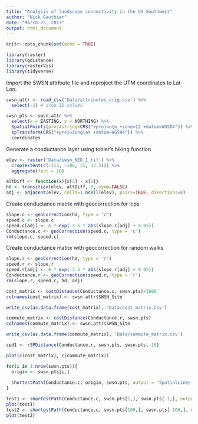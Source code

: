 ```yaml
---
title: "Analysis of landscape connectivity in the US Southwest"
author: "Nick Gauthier"
date: "March 25, 2017"
output: html_document
---
```


```r
knitr::opts_chunk$set(echo = TRUE)
```

```r
library(raster)
library(gdistance)
library(rasterVis)
library(tidyverse)
```

Import the SWSN attribute file and reproject the UTM coordinates to Lat-Lon.
```r
swsn.attr <- read_csv('Data/attributes_orig.csv') %>%
  select(-1) # drop ID column

swsn.pts <- swsn.attr %>% 
  select(x = EASTING, y = NORTHING) %>%
  SpatialPoints(proj4string=CRS("+proj=utm +zone=12 +datum=WGS84")) %>%
  spTransform(CRS("+proj=longlat +datum=WGS84")) %>% 
  coordinates

```

Generate a conductance layer using tobler's hiking function
```r
elev <- raster('Data/swsn_NED_1.tif') %>% 
  crop(extent(c(-113, -106, 31, 37.5))) %>% 
  aggregate(fact = 10)
```

```r
altDiff <- function(x){x[2] - x[1]}
hd <- transition(elev, altDiff, 8, symm=FALSE)
adj <- adjacent(elev, cells=1:ncell(elev), pairs=TRUE, directions=8)
```

Create conductance matrix with geocorrection for lcps
```r
slope.c <- geoCorrection(hd, type = 'c')
speed.c <- slope.c
speed.c[adj] <- 6 * exp(-3.5 * abs(slope.c[adj] + 0.05))
Conductance.c <- geoCorrection(speed.c, type = 'c')
rm(slope.c, speed.c)
```
Create conductance matrix with geocorrection for random walks
```r
slope.r <- geoCorrection(hd, type = 'r')
speed.r <- slope.r
speed.r[adj] <- 6 * exp(-3.5 * abs(slope.r[adj] + 0.05))
Conductance.r <- geoCorrection(speed.r, type = 'r')
rm(slope.r, speed.r, hd, adj)
```

```r
cost_matrix <- costDistance(Conductance.c, swsn.pts)/3600
colnames(cost_matrix) <- swsn.attr$SWSN_Site

write_csv(as.data.frame(cost_matrix), 'Data/cost_matrix.csv')
```

```r
commute_matrix <- costDistance(Conductance.r, swsn.pts)
colnames(commute_matrix) <- swsn.attr$SWSN_Site

write_csv(as.data.frame(commute_matrix), 'Data/commute_matrix.csv')
```


```r
spd1 <- rSPDistance(Conductance.r, swsn.pts, swsn.pts, 10)
```

```r
plot(c(cost_matrix), c(commute_matrix))
```



```r
for(i in 1:nrow(swsn.pts)){
  origin <- swsn.pts[i,]
  
  shortestPath(Conductance.c, origin, swsn.pts, output = 'SpatialLines')
}

test1 <- shortestPath(Conductance.c, swsn.pts[1,], swsn.pts[-1,], output = 'SpatialLines')
plot(test1)
test2 <- shortestPath(Conductance.c, swsn.pts[100,], swsn.pts[-100,], output = 'SpatialLines')
plot(test2)
```

